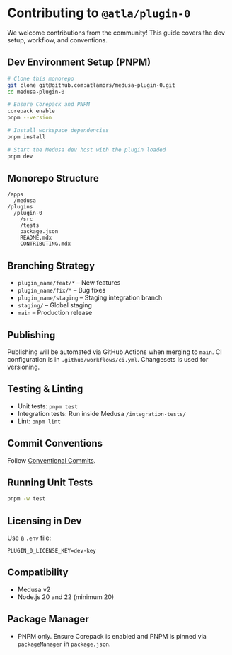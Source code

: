 # Contributing to `@atla/plugin-0`

We welcome contributions from the community! This guide covers the dev setup, workflow, and conventions.

## Dev Environment Setup (PNPM)
```bash
# Clone this monorepo
git clone git@github.com:atlamors/medusa-plugin-0.git
cd medusa-plugin-0

# Ensure Corepack and PNPM
corepack enable
pnpm --version

# Install workspace dependencies
pnpm install

# Start the Medusa dev host with the plugin loaded
pnpm dev
```
## Monorepo Structure
```
/apps
  /medusa
/plugins
  /plugin-0
    /src
    /tests
    package.json
    README.mdx
    CONTRIBUTING.mdx
```

## Branching Strategy
- `plugin_name/feat/*` – New features
- `plugin_name/fix/*` – Bug fixes
- `plugin_name/staging` – Staging integration branch
- `staging/` – Global staging
- `main` – Production release

## Publishing
Publishing will be automated via GitHub Actions when merging to `main`.
CI configuration is in `.github/workflows/ci.yml`. Changesets is used for versioning.

## Testing & Linting
- Unit tests: `pnpm test`
- Integration tests: Run inside Medusa `/integration-tests/`
- Lint: `pnpm lint`

## Commit Conventions
Follow [Conventional Commits](https://www.conventionalcommits.org/).

## Running Unit Tests
```bash
pnpm -w test
```

## Licensing in Dev
Use a `.env` file:
```
PLUGIN_0_LICENSE_KEY=dev-key
```

## Compatibility
- Medusa v2
- Node.js 20 and 22 (minimum 20)

## Package Manager
- PNPM only. Ensure Corepack is enabled and PNPM is pinned via `packageManager` in `package.json`.
